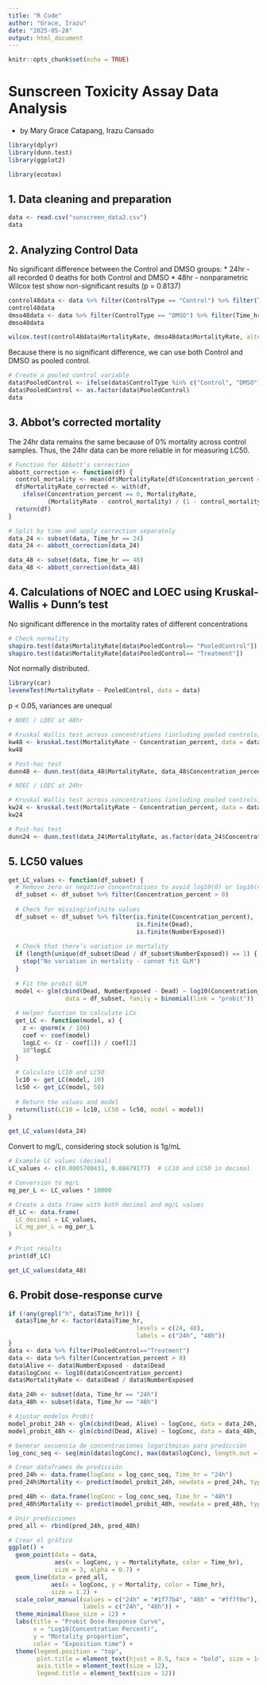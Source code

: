```yaml
---
title: "R Code"
author: "Grace, Irazu"
date: "2025-05-28"
output: html_document
---
```


```r
knitr::opts_chunk$set(echo = TRUE)
```

# Sunscreen Toxicity Assay Data Analysis
* by Mary Grace Catapang, Irazu Cansado

```r
library(dplyr)
library(dunn.test)
library(ggplot2)
```


```r
library(ecotox)
```

## 1. Data cleaning and preparation

```r
data <- read.csv("sunscreen_data2.csv")
data
```

## 2. Analyzing Control Data

No significant difference between the Control and DMSO groups: \* 24hr - all recorded 0 deaths for both Control and DMSO \* 48hr - nonparametric Wilcox test show non-significant results (p = 0.8137)

```r
control48data <- data %>% filter(ControlType == "Control") %>% filter(Time_hr == 48)
control48data
dmso48data <- data %>% filter(ControlType == "DMSO") %>% filter(Time_hr == 48)
dmso48data
```

```r
wilcox.test(control48data$MortalityRate, dmso48data$MortalityRate, alternative="two.sided") 
```

Because there is no significant difference, we can use both Control and DMSO as pooled control.

```r
# Create a pooled control variable
data$PooledControl <- ifelse(data$ControlType %in% c("Control", "DMSO"), "PooledControl", "Treatment")
data$PooledControl <- as.factor(data$PooledControl)
data
```

## 3. Abbot's corrected mortality

The 24hr data remains the same because of 0% mortality across control samples. Thus, the 24hr data can be more reliable in for measuring LC50.

```r
# Function for Abbott's correction
abbott_correction <- function(df) {
  control_mortality <- mean(df$MortalityRate[df$Concentration_percent == 0])
  df$MortalityRate_corrected <- with(df,
    ifelse(Concentration_percent == 0, MortalityRate,
           (MortalityRate - control_mortality) / (1 - control_mortality)))
  return(df)
}

# Split by time and apply correction separately
data_24 <- subset(data, Time_hr == 24)
data_24 <- abbott_correction(data_24)

data_48 <- subset(data, Time_hr == 48)
data_48 <- abbott_correction(data_48)
```


## 4. Calculations of NOEC and LOEC using Kruskal-Wallis + Dunn's test

No significant difference in the mortality rates of different concentrations

```r
# Check normality
shapiro.test(data$MortalityRate[data$PooledControl== "PooledControl"])
shapiro.test(data$MortalityRate[data$PooledControl== "Treatment"])
```

Not normally distributed.

```r
library(car)
leveneTest(MortalityRate ~ PooledControl, data = data)
```
 p < 0.05, variances are unequal

```r
# NOEC / LOEC at 48hr

# Kruskal Wallis test across concentrations (including pooled controls)
kw48 <- kruskal.test(MortalityRate ~ Concentration_percent, data = data_48)
kw48
```

```r
# Post-hoc test 
dunn48 <- dunn.test(data_48$MortalityRate, data_48$Concentration_percent, method = "bh")
```

```r
# NOEC / LOEC at 24hr

# Kruskal Wallis test across concentrations (including pooled controls)
kw24 <- kruskal.test(MortalityRate ~ Concentration_percent, data = data_24)
kw24
```

```r
# Post-hoc test 
dunn24 <- dunn.test(data_24$MortalityRate, as.factor(data_24$Concentration_percent), method = "bh")
```

## 5. LC50 values

```r
get_LC_values <- function(df_subset) {
  # Remove zero or negative concentrations to avoid log10(0) or log10(negative)
  df_subset <- df_subset %>% filter(Concentration_percent > 0)
  
  # Check for missing/infinite values
  df_subset <- df_subset %>% filter(is.finite(Concentration_percent),
                                    is.finite(Dead),
                                    is.finite(NumberExposed))
  
  # Check that there’s variation in mortality
  if (length(unique(df_subset$Dead / df_subset$NumberExposed)) == 1) {
    stop("No variation in mortality - cannot fit GLM")
  }
  
  # Fit the probit GLM
  model <- glm(cbind(Dead, NumberExposed - Dead) ~ log10(Concentration_percent),
                data = df_subset, family = binomial(link = "probit"))
  
  # Helper function to calculate LCx
  get_LC <- function(model, x) {
    z <- qnorm(x / 100)
    coef <- coef(model)
    logLC <- (z - coef[1]) / coef[2]
    10^logLC
  }
  
  # Calculate LC10 and LC50
  lc10 <- get_LC(model, 10)
  lc50 <- get_LC(model, 50)
  
  # Return the values and model
  return(list(LC10 = lc10, LC50 = lc50, model = model))
}

```


```r
get_LC_values(data_24)
```
Convert to mg/L, considering stock solution is 1g/mL
```r
# Example LC values (decimal)
LC_values <- c(0.0005700431, 0.08479177)  # LC10 and LC50 in decimal

# Conversion to mg/L
mg_per_L <- LC_values * 10000

# Create a data frame with both decimal and mg/L values
df_LC <- data.frame(
  LC_decimal = LC_values,
  LC_mg_per_L = mg_per_L
)

# Print results
print(df_LC)

```

```r
get_LC_values(data_48)
```

## 6. Probit dose-response curve


```r
if (!any(grepl("h", data$Time_hr))) {
  data$Time_hr <- factor(data$Time_hr,
                                    levels = c(24, 48),
                                    labels = c("24h", "48h"))
}
data <- data %>% filter(PooledControl=="Treatment")
data <- data %>% filter(Concentration_percent > 0)
data$Alive <- data$NumberExposed - data$Dead
data$logConc <- log10(data$Concentration_percent)
data$MortalityRate <- data$Dead / data$NumberExposed

data_24h <- subset(data, Time_hr == "24h")
data_48h <- subset(data, Time_hr == "48h")

# Ajustar modelos Probit
model_probit_24h <- glm(cbind(Dead, Alive) ~ logConc, data = data_24h, family = binomial(link = "probit"))
model_probit_48h <- glm(cbind(Dead, Alive) ~ logConc, data = data_48h, family = binomial(link = "probit"))

# Generar secuencia de concentraciones logarítmicas para predicción
log_conc_seq <- seq(min(data$logConc), max(data$logConc), length.out = 100)

# Crear dataframes de predicción
pred_24h <- data.frame(logConc = log_conc_seq, Time_hr = "24h")
pred_24h$Mortality <- predict(model_probit_24h, newdata = pred_24h, type = "response")

pred_48h <- data.frame(logConc = log_conc_seq, Time_hr = "48h")
pred_48h$Mortality <- predict(model_probit_48h, newdata = pred_48h, type = "response")

# Unir predicciones
pred_all <- rbind(pred_24h, pred_48h)

# Crear el gráfico
ggplot() +
  geom_point(data = data,
             aes(x = logConc, y = MortalityRate, color = Time_hr),
             size = 3, alpha = 0.7) +
  geom_line(data = pred_all,
            aes(x = logConc, y = Mortality, color = Time_hr),
            size = 1.2) +
  scale_color_manual(values = c("24h" = "#1f77b4", "48h" = "#ff7f0e"),
                     labels = c("24h", "48h")) +
  theme_minimal(base_size = 12) +
  labs(title = "Probit Dose-Response Curve",
       x = "Log10(Concentration Percent)",
       y = "Mortality proportion",
       color = "Exposition time") +
  theme(legend.position = "top",
        plot.title = element_text(hjust = 0.5, face = "bold", size = 14),
        axis.title = element_text(size = 12),
        legend.title = element_text(size = 12))
```


